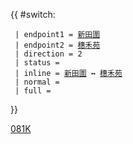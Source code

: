 {{ #switch: {{{format|}}}
  | endpoint1 = [[新田圍巴士總站|新田圍]]
  | endpoint2 = [[穗禾苑巴士總站|穗禾苑]]
  | direction = 2
  | status =
  | inline = [[新田圍巴士總站|新田圍]] ↔ [[穗禾苑巴士總站|穗禾苑]]
  | normal =
  | full =
}}<noinclude>[[Category:九龍巴士路線模板|081K]]</noinclude>